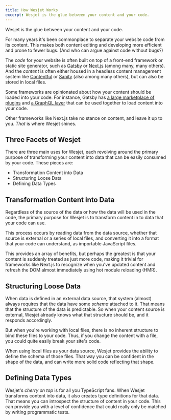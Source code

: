 ```yaml
---
title: How Wesjet Works
excerpt: Wesjet is the glue between your content and your code.
---
```


Wesjet is the glue between your content and your code.

For many years it's been commonplace to separate your website code from its content. This makes both content editing and developing more efficient and prone to fewer bugs. (And who can argue against code without bugs?)

The _code_ for your website is often built on top of a front-end framework or static site generator, such as [Gatsby](https://www.gatsbyjs.com/) or [Next.js](https://nextjs.org/) (among many, many others). And the _content_ is often either housed in a headless content management system like [Contentful](https://www.contentful.com/) or [Sanity](https://www.sanity.io/) (also among many others), but can also be stored in local files.

Some frameworks are opinionated about how your content should be loaded into your code. For instance, Gatsby has [a large marketplace of plugins](https://www.gatsbyjs.com/plugins) and [a GraphQL layer](https://www.gatsbyjs.com/docs/graphql/) that can be used together to load content into your code.

Other frameworks like Next.js take no stance on content, and leave it up to you. _That_ is where Wesjet shines.

## Three Facets of Wesjet

There are three main uses for Wesjet, each revolving around the primary purpose of transforming your content into data that can be easily consumed by your code. These pieces are:

- Transformation Content into Data
- Structuring Loose Data
- Defining Data Types

## Transformation Content into Data

Regardless of the source of the data or how the data will be used in the code, the primary purpose for Wesjet is to transform content in to data that your code can use.

This process occurs by reading data from the data source, whether that source is external or a series of local files, and converting it into a format that your code can understand, as importable JavaScript files.

This provides an array of benefits, but perhaps the greatest is that your content is suddenly treated as just more code, making it trivial for frameworks like Next.js to recognize when you've updated content and refresh the DOM almost immediately using hot module reloading (HMR).

## Structuring Loose Data

When data is defined in an external data source, that system (almost) always requires that the data have some _schema_ attached to it. That means that the structure of the data is predictable. So when your content source is external, Wesjet already knows what that structure should be, and it responds accordingly.

But when you're working with local files, there is no inherent structure to bind these files to your code. Thus, if you change the content with a file, you could quite easily break your site's code.

When using local files as your data source, Wesjet provides the ability to define the schema of those files. That way you can be confident in the shape of the data, and can write more solid code reflecting that shape.

## Defining Data Types

Wesjet's _cherry on top_ is for all you TypeScript fans. When Wesjet transforms content into data, it also creates type definitions for that data. That means you can introspect the structure of content in your code. This can provide you with a level of confidence that could really only be matched by writing programmatic tests.
